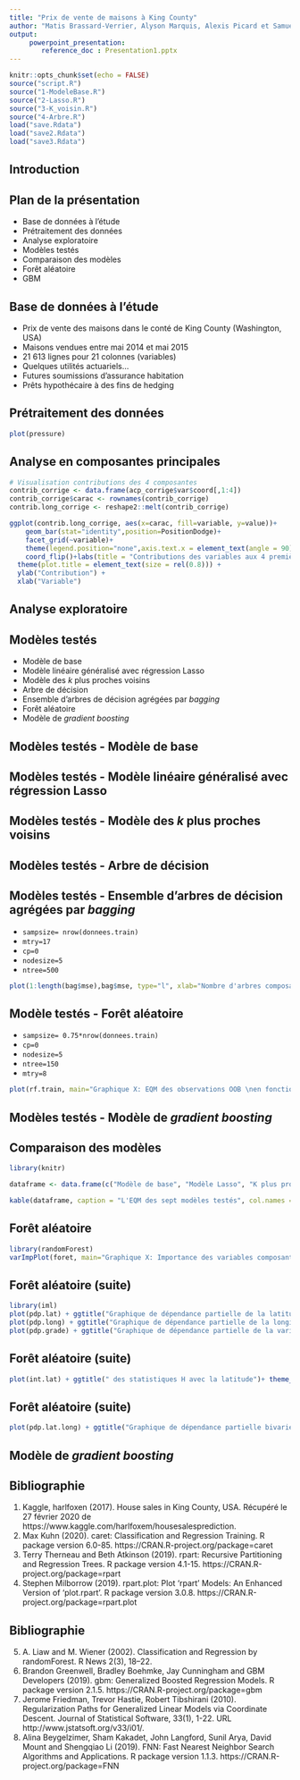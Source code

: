 ```yaml
---
title: "Prix de vente de maisons à King County"
author: "Matis Brassard-Verrier, Alyson Marquis, Alexis Picard et Samuel Provencher"
output:
     powerpoint_presentation:
        reference_doc : Presentation1.pptx
---
```


```r
knitr::opts_chunk$set(echo = FALSE)
source("script.R")
source("1-ModeleBase.R")
source("2-Lasso.R")
source("3-K_voisin.R")
source("4-Arbre.R")
load("save.Rdata")
load("save2.Rdata")
load("save3.Rdata")
```

## Introduction


## Plan de la présentation

- Base de données à l'étude
- Prétraitement des données
- Analyse exploratoire
- Modèles testés
- Comparaison des modèles
- Forêt aléatoire
- GBM

## Base de données à l'étude

- Prix de vente des maisons dans le conté de King County (Washington, USA)
- Maisons vendues entre mai 2014 et mai 2015
- 21 613 lignes pour 21 colonnes (variables)
- Quelques utilités actuariels...
+ Futures soumissions d'assurance habitation
+ Prêts hypothécaire à des fins de hedging

## Prétraitement des données

```r
plot(pressure)
```

## Analyse en composantes principales

```r
# Visualisation contributions des 4 composantes
contrib_corrige <- data.frame(acp_corrige$var$coord[,1:4])
contrib_corrige$carac <- rownames(contrib_corrige)
contrib.long_corrige <- reshape2::melt(contrib_corrige)

ggplot(contrib.long_corrige, aes(x=carac, fill=variable, y=value))+
    geom_bar(stat="identity",position=PositionDodge)+
    facet_grid(~variable)+
    theme(legend.position="none",axis.text.x = element_text(angle = 90))+
    coord_flip()+labs(title = "Contributions des variables aux 4 premières composantes") +
  theme(plot.title = element_text(size = rel(0.8))) +
  ylab("Contribution") +
  xlab("Variable")

```

## Analyse exploratoire

## Modèles testés

- Modèle de base
- Modèle linéaire généralisé avec régression Lasso
- Modèle des *k* plus proches voisins
- Arbre de décision
- Ensemble d'arbres de décision agrégées par *bagging*
- Forêt aléatoire
- Modèle de *gradient boosting*

## Modèles testés - Modèle de base

## Modèles testés - Modèle linéaire généralisé avec régression Lasso

## Modèles testés - Modèle des *k* plus proches voisins

## Modèles testés - Arbre de décision

## Modèles testés - Ensemble d'arbres de décision agrégées par *bagging*

- `sampsize= nrow(donnees.train)`
- `mtry=17`
- `cp=0`
- `nodesize=5`
- `ntree=500`

```r
plot(1:length(bag$mse),bag$mse, type="l", xlab="Nombre d'arbres composant le bagging", ylab="EQM des OOB", main="Graphique X: EQM des observations OOB \nen fonction du nombre d'arbres")
```

## Modèle testés - Forêt aléatoire

- `sampsize= 0.75*nrow(donnees.train)`
- `cp=0`
- `nodesize=5`
- `ntree=150`
- `mtry=8`

```r
plot(rf.train, main="Graphique X: EQM des observations OOB \nen fonction du mtry", xlab = "Nombre de prédicteurs choisis aléatoirement (m)", ylab = "L'erreur de validation croisée")
```

## Modèles testés - Modèle de *gradient boosting*

## Comparaison des modèles

```r
library(knitr)

dataframe <- data.frame(c("Modèle de base", "Modèle Lasso", "K plus proches voisins","Arbre de décision","Bagging","Forêt aléatoire", "Gradient boosting (GBM)"), c(EQM.ModBase,msep.lasso, EQM.Kvoisins, EQM.arbre, EQM.bag,EQM.foret,3))

kable(dataframe, caption = "L'EQM des sept modèles testés", col.names = c("Modèles","EQM"), digits = 5)
```

## Forêt aléatoire

```r
library(randomForest)
varImpPlot(foret, main="Graphique X: Importance des variables composant \nla forêt aléatoire")
```

## Forêt aléatoire (suite)

```r
library(iml)
plot(pdp.lat) + ggtitle("Graphique de dépendance partielle de la latitude") + xlab("Latitude") + scale_y_continuous(name="Prédiction du logarithme du prix") + theme_classic() + theme(plot.title = element_text(hjust = 0.5))
plot(pdp.long) + ggtitle("Graphique de dépendance partielle de la longitude") + xlab("Longitude") + scale_y_continuous(name="Prédiction du logarithme du prix") + theme_classic() + theme(plot.title = element_text(hjust = 0.5))
plot(pdp.grade) + ggtitle("Graphique de dépendance partielle de la variable grade") + xlab("Grade") + scale_y_continuous(name="Prédiction du logarithme du prix") + theme_classic() + theme(plot.title = element_text(hjust = 0.5))
```

## Forêt aléatoire (suite)
```r
plot(int.lat) + ggtitle(" des statistiques H avec la latitude")+ theme_classic() + theme(plot.title = element_text(hjust = 0.5))
```

## Forêt aléatoire (suite)
```r
plot(pdp.lat.long) + ggtitle("Graphique de dépendance partielle bivarié entre \nla latitude et la longitude")+ theme_classic() + theme(plot.title = element_text(hjust = 0.35))
```

## Modèle de *gradient boosting*


## Bibliographie

1. Kaggle, harlfoxen (2017). House sales in King County, USA. Récupéré le 27 février 2020 de https://www.kaggle.com/harlfoxem/housesalesprediction.
\newline
2. Max Kuhn (2020). caret: Classification and Regression Training. R package version 6.0-85. https://CRAN.R-project.org/package=caret
\newline
3. Terry Therneau and Beth Atkinson (2019). rpart: Recursive Partitioning and Regression Trees. R package version 4.1-15. https://CRAN.R-project.org/package=rpart
\newline
4. Stephen Milborrow (2019). rpart.plot: Plot 'rpart' Models: An Enhanced Version of 'plot.rpart'. R package version 3.0.8. https://CRAN.R-project.org/package=rpart.plot

## Bibliographie

5. A. Liaw and M. Wiener (2002). Classification and Regression by randomForest. R News 2(3), 18--22.
\newline
6. Brandon Greenwell, Bradley Boehmke, Jay Cunningham and GBM Developers (2019). gbm: Generalized Boosted Regression Models. R package version 2.1.5. https://CRAN.R-project.org/package=gbm
\newline
7. Jerome Friedman, Trevor Hastie, Robert Tibshirani (2010). Regularization Paths for Generalized Linear Models via Coordinate Descent. Journal of Statistical Software, 33(1), 1-22. URL http://www.jstatsoft.org/v33/i01/.
\newline
8. Alina Beygelzimer, Sham Kakadet, John Langford, Sunil Arya, David Mount and Shengqiao Li (2019). FNN: Fast Nearest Neighbor Search Algorithms and Applications. R package
version 1.1.3.  https://CRAN.R-project.org/package=FNN
